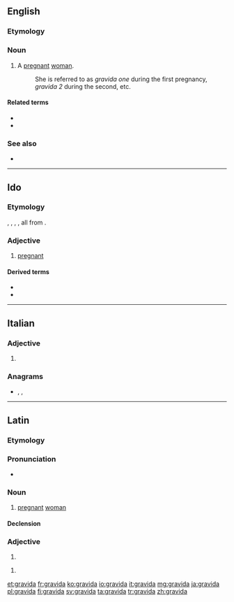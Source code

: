 {{also|grávida|gravidă}}
==English==

===Etymology===
{{rfe|lang=en}}

===Noun===
{{en-noun|s|gravidae}}

# A [[pregnant]] [[woman]].
#: She is referred to as ''gravida one'' during the first pregnancy, ''gravida 2'' during the second, etc.

====Related terms====
* {{l|en|gravid}}
* {{l|en|primigravida}}

===See also===
* {{l|en|para}}

----

==Ido==

===Etymology===
{{borrowing|en|gravid|lang=io}}, {{etyl|fr|io}} {{m|fr|gravide}}, {{etyl|es|io}} {{m|es|grávido}}, {{etyl|it|io}} {{m|it|gravido}}, all from {{etyl|la|io}} {{m|la|gravidus}}.

===Adjective===
{{io-adj}}

# [[pregnant]]

====Derived terms====
* {{l|io|gravideskar||to get pregnant}}
* {{l|io|gravidigar||to make pregnant}}

----

==Italian==

===Adjective===
{{head|it|adjective form}}

# {{feminine singular of|gravido|lang=it}}

===Anagrams===
* {{l|it|dragavi}}, {{l|it|gradiva}}, {{l|it|gridava}}

----

==Latin==

===Etymology===
{{rfe|la}}

===Pronunciation===
* {{a|Classical}} {{IPA|/ˈɡra.wi.da/|lang=la}}

===Noun===
{{la-noun|gravida||gravidae|f|first}}

# {{lb|la|Medieval Latin}} [[pregnant]] [[woman]]

====Declension====
{{la-decl-1st|gravid}}

===Adjective===
{{head|la|adjective form}}

# {{inflection of|gravidus||nom|and|voc|s|f|;|nom|and|voc|and|acc|p|n|lang=la}}

{{head|la|adjective form|head=gravidā}}

# {{inflection of|gravidus||abl|s|f|lang=la}}

[[et:gravida]]
[[fr:gravida]]
[[ko:gravida]]
[[io:gravida]]
[[it:gravida]]
[[mg:gravida]]
[[ja:gravida]]
[[pl:gravida]]
[[fi:gravida]]
[[sv:gravida]]
[[ta:gravida]]
[[tr:gravida]]
[[zh:gravida]]